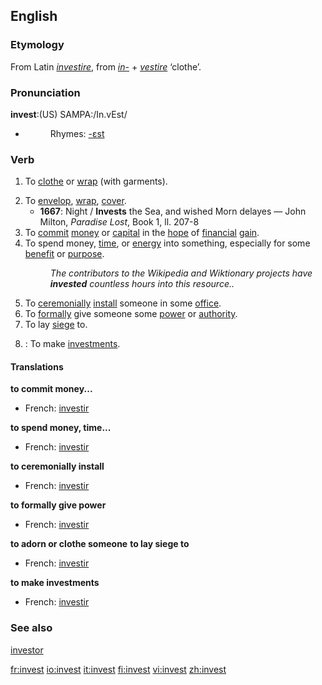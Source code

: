 ==English==
===Etymology===
From Latin ''[[investire]]'', from ''[[in-]]'' + ''[[vestire]]'' ‘clothe’.

===Pronunciation===
'''invest''':(US) SAMPA:/In.vEst/
*{{audio|en-us-invest.ogg|Audio (US)}}
*:Rhymes: [[Rhymes:English:-ɛst|-ɛst]]

===Verb===
{{en-verb}}

# {{dated}} To [[clothe]] or [[wrap]] (with garments).
# To [[envelop]], [[wrap]], [[cover]].
#*'''1667''': Night / '''Invests''' the Sea, and wished Morn delayes — John Milton, ''Paradise Lost'', Book 1, ll. 207-8
# To [[commit]] [[money]] or [[capital]] in the [[hope]] of [[financial]] [[gain]].
# To spend money, [[time]], or [[energy]] into something, especially for some [[benefit]] or [[purpose]].
#:''The contributors to the Wikipedia and Wiktionary projects have '''invested''' countless hours into this resource..''
# To [[ceremonially]] [[install]] someone in some [[office]].
# To [[formally]] give someone some [[power]] or [[authority]].
# To lay [[siege]] to.
# {{intransitive}}: To make [[investments]].

====Translations====
'''to commit money...'''
*French: [[investir]]
'''to spend money, time...'''
*French: [[investir]]
'''to ceremonially install'''
*French: [[investir]]
'''to formally give power'''
*French: [[investir]]
'''to adorn or clothe someone'''
'''to lay siege to'''
*French: [[investir]]
'''to make investments'''
*French: [[investir]]

===See also===
[[investor]]

[[fr:invest]]
[[io:invest]]
[[it:invest]]
[[fi:invest]]
[[vi:invest]]
[[zh:invest]]